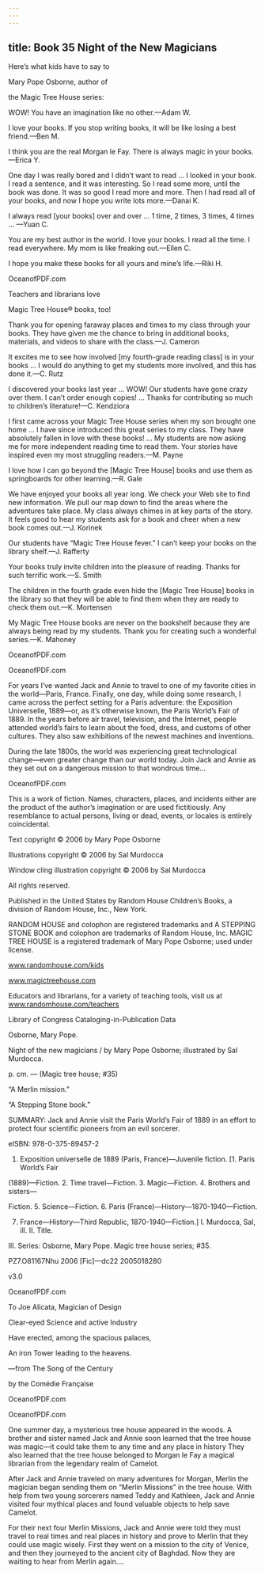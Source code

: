 ```yaml
---
---
---
```

title: Book 35 Night of the New Magicians
---



Here’s what kids have to say to

Mary Pope Osborne, author of

the Magic Tree House series:

WOW! You have an imagination like no other.—Adam W.



I love your books. If you stop writing books, it will be like losing a best friend.—Ben M.



I think you are the real Morgan le Fay. There is always magic in your books.—Erica Y.



One day I was really bored and I didn’t want to read … I looked in your book. I read a sentence, and it was interesting. So I read some more, until the book was done. It was so good I read more and more. Then I had read all of your books, and now I hope you write lots more.—Danai K.



I always read [your books] over and over … 1 time, 2 times, 3 times, 4 times … —Yuan C.



You are my best author in the world. I love your books. I read all the time. I read everywhere. My mom is like freaking out.—Ellen C.



I hope you make these books for all yours and mine’s life.—Riki H.





OceanofPDF.com





Teachers and librarians love

Magic Tree House® books, too!

Thank you for opening faraway places and times to my class through your books. They have given me the chance to bring in additional books, materials, and videos to share with the class.—J. Cameron



It excites me to see how involved [my fourth-grade reading class] is in your books … I would do anything to get my students more involved, and this has done it.—C. Rutz



I discovered your books last year … WOW! Our students have gone crazy over them. I can’t order enough copies! … Thanks for contributing so much to children’s literature!—C. Kendziora



I first came across your Magic Tree House series when my son brought one home … I have since introduced this great series to my class. They have absolutely fallen in love with these books! … My students are now asking me for more independent reading time to read them. Your stories have inspired even my most struggling readers.—M. Payne



I love how I can go beyond the [Magic Tree House] books and use them as springboards for other learning.—R. Gale



We have enjoyed your books all year long. We check your Web site to find new information. We pull our map down to find the areas where the adventures take place. My class always chimes in at key parts of the story. It feels good to hear my students ask for a book and cheer when a new book comes out.—J. Korinek



Our students have “Magic Tree House fever.” I can’t keep your books on the library shelf.—J. Rafferty



Your books truly invite children into the pleasure of reading. Thanks for such terrific work.—S. Smith



The children in the fourth grade even hide the [Magic Tree House] books in the library so that they will be able to find them when they are ready to check them out.—K. Mortensen



My Magic Tree House books are never on the bookshelf because they are always being read by my students. Thank you for creating such a wonderful series.—K. Mahoney





OceanofPDF.com





OceanofPDF.com





For years I’ve wanted Jack and Annie to travel to one of my favorite cities in the world—Paris, France. Finally, one day, while doing some research, I came across the perfect setting for a Paris adventure: the Exposition Universelle, 1889—or, as it’s otherwise known, the Paris World’s Fair of 1889. In the years before air travel, television, and the Internet, people attended world’s fairs to learn about the food, dress, and customs of other cultures. They also saw exhibitions of the newest machines and inventions.

During the late 1800s, the world was experiencing great technological change—even greater change than our world today. Join Jack and Annie as they set out on a dangerous mission to that wondrous time…





OceanofPDF.com





This is a work of fiction. Names, characters, places, and incidents either are the product of the author’s imagination or are used fictitiously. Any resemblance to actual persons, living or dead, events, or locales is entirely coincidental.





Text copyright © 2006 by Mary Pope Osborne

Illustrations copyright © 2006 by Sal Murdocca

Window cling illustration copyright © 2006 by Sal Murdocca





All rights reserved.

Published in the United States by Random House Children’s Books, a division of Random House, Inc., New York.





RANDOM HOUSE and colophon are registered trademarks and A STEPPING STONE BOOK and colophon are trademarks of Random House, Inc. MAGIC TREE HOUSE is a registered trademark of Mary Pope Osborne; used under license.





www.randomhouse.com/kids

www.magictreehouse.com





Educators and librarians, for a variety of teaching tools, visit us at www.randomhouse.com/teachers





Library of Congress Cataloging-in-Publication Data

Osborne, Mary Pope.

Night of the new magicians / by Mary Pope Osborne; illustrated by Sal Murdocca.

p. cm. — (Magic tree house; #35)

“A Merlin mission.”

“A Stepping Stone book.”

SUMMARY: Jack and Annie visit the Paris World’s Fair of 1889 in an effort to protect four scientific pioneers from an evil sorcerer.



eISBN: 978-0-375-89457-2



1. Exposition universelle de 1889 (Paris, France)—Juvenile fiction. [1. Paris World’s Fair

(1889)—Fiction. 2. Time travel—Fiction. 3. Magic—Fiction. 4. Brothers and sisters—

Fiction. 5. Science—Fiction. 6. Paris (France)—History—1870-1940—Fiction.

7. France—History—Third Republic, 1870-1940—Fiction.] I. Murdocca, Sal, ill. II. Title.

III. Series: Osborne, Mary Pope. Magic tree house series; #35.

PZ7.O81167Nhu 2006 [Fic]—dc22 2005018280





v3.0



OceanofPDF.com





To Joe Alicata, Magician of Design





Clear-eyed Science and active Industry

Have erected, among the spacious palaces,

An iron Tower leading to the heavens.

—from The Song of the Century

by the Comédie Française



OceanofPDF.com





OceanofPDF.com





One summer day, a mysterious tree house appeared in the woods. A brother and sister named Jack and Annie soon learned that the tree house was magic—it could take them to any time and any place in history They also learned that the tree house belonged to Morgan le Fay a magical librarian from the legendary realm of Camelot.

After Jack and Annie traveled on many adventures for Morgan, Merlin the magician began sending them on “Merlin Missions” in the tree house. With help from two young sorcerers named Teddy and Kathleen, Jack and Annie visited four mythical places and found valuable objects to help save Camelot.

For their next four Merlin Missions, Jack and Annie were told they must travel to real times and real places in history and prove to Merlin that they could use magic wisely. First they went on a mission to the city of Venice, and then they journeyed to the ancient city of Baghdad. Now they are waiting to hear from Merlin again….